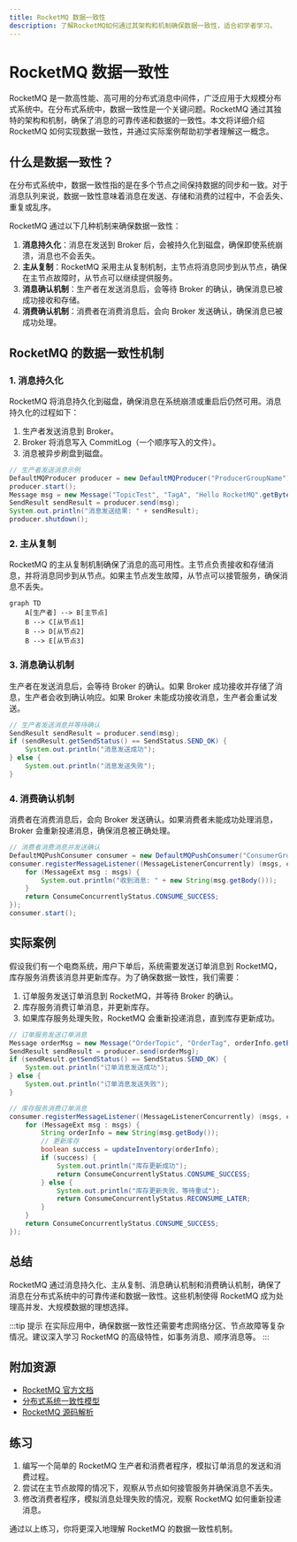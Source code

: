 ```yaml
---
title: RocketMQ 数据一致性
description: 了解RocketMQ如何通过其架构和机制确保数据一致性，适合初学者学习。
---
```


# RocketMQ 数据一致性

RocketMQ 是一款高性能、高可用的分布式消息中间件，广泛应用于大规模分布式系统中。在分布式系统中，数据一致性是一个关键问题。RocketMQ 通过其独特的架构和机制，确保了消息的可靠传递和数据的一致性。本文将详细介绍 RocketMQ 如何实现数据一致性，并通过实际案例帮助初学者理解这一概念。

## 什么是数据一致性？

在分布式系统中，数据一致性指的是在多个节点之间保持数据的同步和一致。对于消息队列来说，数据一致性意味着消息在发送、存储和消费的过程中，不会丢失、重复或乱序。

RocketMQ 通过以下几种机制来确保数据一致性：

1. **消息持久化**：消息在发送到 Broker 后，会被持久化到磁盘，确保即使系统崩溃，消息也不会丢失。
2. **主从复制**：RocketMQ 采用主从复制机制，主节点将消息同步到从节点，确保在主节点故障时，从节点可以继续提供服务。
3. **消息确认机制**：生产者在发送消息后，会等待 Broker 的确认，确保消息已被成功接收和存储。
4. **消费确认机制**：消费者在消费消息后，会向 Broker 发送确认，确保消息已被成功处理。

## RocketMQ 的数据一致性机制

### 1. 消息持久化

RocketMQ 将消息持久化到磁盘，确保消息在系统崩溃或重启后仍然可用。消息持久化的过程如下：

1. 生产者发送消息到 Broker。
2. Broker 将消息写入 CommitLog（一个顺序写入的文件）。
3. 消息被异步刷盘到磁盘。

```java
// 生产者发送消息示例
DefaultMQProducer producer = new DefaultMQProducer("ProducerGroupName");
producer.start();
Message msg = new Message("TopicTest", "TagA", "Hello RocketMQ".getBytes());
SendResult sendResult = producer.send(msg);
System.out.println("消息发送结果: " + sendResult);
producer.shutdown();
```

### 2. 主从复制

RocketMQ 的主从复制机制确保了消息的高可用性。主节点负责接收和存储消息，并将消息同步到从节点。如果主节点发生故障，从节点可以接管服务，确保消息不丢失。

```mermaid
graph TD
    A[生产者] --> B[主节点]
    B --> C[从节点1]
    B --> D[从节点2]
    B --> E[从节点3]
```

### 3. 消息确认机制

生产者在发送消息后，会等待 Broker 的确认。如果 Broker 成功接收并存储了消息，生产者会收到确认响应。如果 Broker 未能成功接收消息，生产者会重试发送。

```java
// 生产者发送消息并等待确认
SendResult sendResult = producer.send(msg);
if (sendResult.getSendStatus() == SendStatus.SEND_OK) {
    System.out.println("消息发送成功");
} else {
    System.out.println("消息发送失败");
}
```

### 4. 消费确认机制

消费者在消费消息后，会向 Broker 发送确认。如果消费者未能成功处理消息，Broker 会重新投递消息，确保消息被正确处理。

```java
// 消费者消费消息并发送确认
DefaultMQPushConsumer consumer = new DefaultMQPushConsumer("ConsumerGroupName");
consumer.registerMessageListener((MessageListenerConcurrently) (msgs, context) -> {
    for (MessageExt msg : msgs) {
        System.out.println("收到消息: " + new String(msg.getBody()));
    }
    return ConsumeConcurrentlyStatus.CONSUME_SUCCESS;
});
consumer.start();
```

## 实际案例

假设我们有一个电商系统，用户下单后，系统需要发送订单消息到 RocketMQ，库存服务消费该消息并更新库存。为了确保数据一致性，我们需要：

1. 订单服务发送订单消息到 RocketMQ，并等待 Broker 的确认。
2. 库存服务消费订单消息，并更新库存。
3. 如果库存服务处理失败，RocketMQ 会重新投递消息，直到库存更新成功。

```java
// 订单服务发送订单消息
Message orderMsg = new Message("OrderTopic", "OrderTag", orderInfo.getBytes());
SendResult sendResult = producer.send(orderMsg);
if (sendResult.getSendStatus() == SendStatus.SEND_OK) {
    System.out.println("订单消息发送成功");
} else {
    System.out.println("订单消息发送失败");
}

// 库存服务消费订单消息
consumer.registerMessageListener((MessageListenerConcurrently) (msgs, context) -> {
    for (MessageExt msg : msgs) {
        String orderInfo = new String(msg.getBody());
        // 更新库存
        boolean success = updateInventory(orderInfo);
        if (success) {
            System.out.println("库存更新成功");
            return ConsumeConcurrentlyStatus.CONSUME_SUCCESS;
        } else {
            System.out.println("库存更新失败，等待重试");
            return ConsumeConcurrentlyStatus.RECONSUME_LATER;
        }
    }
    return ConsumeConcurrentlyStatus.CONSUME_SUCCESS;
});
```

## 总结

RocketMQ 通过消息持久化、主从复制、消息确认机制和消费确认机制，确保了消息在分布式系统中的可靠传递和数据一致性。这些机制使得 RocketMQ 成为处理高并发、大规模数据的理想选择。

:::tip 提示
在实际应用中，确保数据一致性还需要考虑网络分区、节点故障等复杂情况。建议深入学习 RocketMQ 的高级特性，如事务消息、顺序消息等。
:::

## 附加资源

- [RocketMQ 官方文档](https://rocketmq.apache.org/docs/)
- [分布式系统一致性模型](https://en.wikipedia.org/wiki/Consistency_model)
- [RocketMQ 源码解析](https://github.com/apache/rocketmq)

## 练习

1. 编写一个简单的 RocketMQ 生产者和消费者程序，模拟订单消息的发送和消费过程。
2. 尝试在主节点故障的情况下，观察从节点如何接管服务并确保消息不丢失。
3. 修改消费者程序，模拟消息处理失败的情况，观察 RocketMQ 如何重新投递消息。

通过以上练习，你将更深入地理解 RocketMQ 的数据一致性机制。